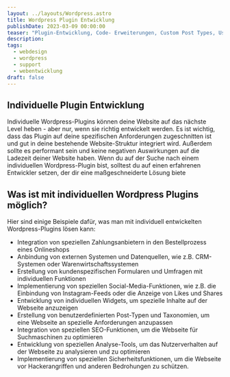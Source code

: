 ```yaml
---
layout: ../layouts/Wordpress.astro
title: Wordpress Plugin Entwicklung
publishDate: 2023-03-09 00:00:00
teaser: "Plugin-Entwicklung, Code- Erweiterungen, Custom Post Types, User Management, AJAX, REST, Gutenberg."
description:
tags:
  - webdesign
  - wordpress
  - support
  - webentwicklung
draft: false
---
```



## Individuelle Plugin Entwicklung
Individuelle Wordpress-Plugins können deine Website auf das nächste Level heben - aber nur, wenn sie richtig entwickelt werden. Es ist wichtig, dass das Plugin auf deine spezifischen Anforderungen zugeschnitten ist und gut in deine bestehende Website-Struktur integriert wird. Außerdem sollte es performant sein und keine negativen Auswirkungen auf die Ladezeit deiner Website haben. Wenn du auf der Suche nach einem individuellen Wordpress-Plugin bist, solltest du auf einen erfahrenen Entwickler setzen, der dir eine maßgeschneiderte Lösung biete


<ImageWD />
<CTA classes="mb-5 p-3 text-center" />


## Was ist mit individuellen Wordpress Plugins möglich?
Hier sind einige Beispiele dafür, was man mit individuell entwickelten Wordpress-Plugins lösen kann:

* Integration von speziellen Zahlungsanbietern in den Bestellprozess eines Onlineshops
* Anbindung von externen Systemen und Datenquellen, wie z.B. CRM-Systemen oder Warenwirtschaftssystemen
* Erstellung von kundenspezifischen Formularen und Umfragen mit individuellen Funktionen
* Implementierung von speziellen Social-Media-Funktionen, wie z.B. die Einbindung von Instagram-Feeds oder die Anzeige von Likes und Shares
* Entwicklung von individuellen Widgets, um spezielle Inhalte auf der Webseite anzuzeigen
* Erstellung von benutzerdefinierten Post-Typen und Taxonomien, um eine Webseite an spezielle Anforderungen anzupassen
* Integration von speziellen SEO-Funktionen, um die Webseite für Suchmaschinen zu optimieren
* Entwicklung von speziellen Analyse-Tools, um das Nutzerverhalten auf der Webseite zu analysieren und zu optimieren
* Implementierung von speziellen Sicherheitsfunktionen, um die Webseite vor Hackerangriffen und anderen Bedrohungen zu schützen.


<CTA classes="mb-5 p-3 text-center" />


